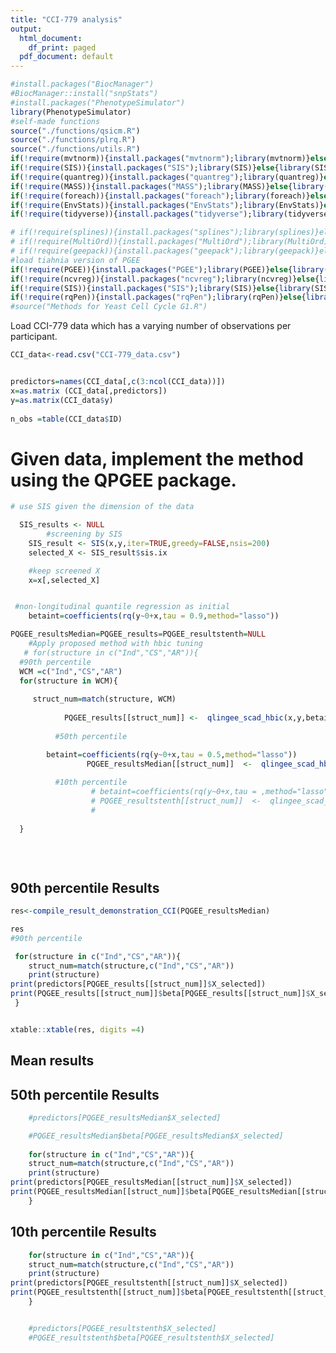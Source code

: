 ---
title: "CCI-779 analysis"
output:
  html_document:
    df_print: paged
  pdf_document: default
---



```{r,warning=FALSE,message=FALSE,echo=F}
#install.packages("BiocManager")
#BiocManager::install("snpStats")
#install.packages("PhenotypeSimulator")
library(PhenotypeSimulator)
#self-made functions
source("./functions/qsicm.R")
source("./functions/plrq.R")
source("./functions/utils.R")
if(!require(mvtnorm)){install.packages("mvtnorm");library(mvtnorm)}else{library(mvtnorm)}
if(!require(SIS)){install.packages("SIS");library(SIS)}else{library(SIS)}
if(!require(quantreg)){install.packages("quantreg");library(quantreg)}else{library(quantreg)}
if(!require(MASS)){install.packages("MASS");library(MASS)}else{library(MASS)}
if(!require(foreach)){install.packages("foreach");library(foreach)}else{library(foreach)}
if(!require(EnvStats)){install.packages("EnvStats");library(EnvStats)}else{library(EnvStats)}
if(!require(tidyverse)){install.packages("tidyverse");library(tidyverse)}else{library(tidyverse)}

# if(!require(splines)){install.packages("splines");library(splines)}else{library(splines)}
# if(!require(MultiOrd)){install.packages("MultiOrd");library(MultiOrd)}else{library(MultiOrd)}
# if(!require(geepack)){install.packages("geepack");library(geepack)}else{library(geepack)}
#load tiahnia version of PGEE
if(!require(PGEE)){install.packages("PGEE");library(PGEE)}else{library(PGEE)}
if(!require(ncvreg)){install.packages("ncvreg");library(ncvreg)}else{library(ncvreg)}
if(!require(SIS)){install.packages("SIS");library(SIS)}else{library(SIS)}
if(!require(rqPen)){install.packages("rqPen");library(rqPen)}else{library(rqPen)}
#source("Methods for Yeast Cell Cycle G1.R")

```

Load CCI-779 data which has a varying number of observations per participant.
```{r}
CCI_data<-read.csv("CCI-779_data.csv")


predictors=names(CCI_data[,c(3:ncol(CCI_data))])
x=as.matrix (CCI_data[,predictors])
y=as.matrix(CCI_data$y)
 
n_obs =table(CCI_data$ID)

```
# Given data, implement the method using the QPGEE package.

```{r}   

# use SIS given the dimension of the data

  SIS_results <- NULL
        #screening by SIS
    SIS_result <- SIS(x,y,iter=TRUE,greedy=FALSE,nsis=200)
    selected_X <- SIS_result$sis.ix

    #keep screened X
    x=x[,selected_X]


 #non-longitudinal quantile regression as initial
    betaint=coefficients(rq(y~0+x,tau = 0.9,method="lasso"))

PQGEE_resultsMedian=PQGEE_results=PQGEE_resultstenth=NULL
    #Apply proposed method with hbic tuning
   # for(structure in c("Ind","CS","AR")){
  #90th percentile
  WCM =c("Ind","CS","AR")
  for(structure in WCM){
   
     struct_num=match(structure, WCM)
     
            PQGEE_results[[struct_num]] <-  qlingee_scad_hbic(x,y,betaint,n_obs,structure,tau=0.9, max_it=100)
  
          #50th percentile

        betaint=coefficients(rq(y~0+x,tau = 0.5,method="lasso"))
                 PQGEE_resultsMedian[[struct_num]]  <-  qlingee_scad_hbic(x,y,betaint,n_obs,structure,tau=0.5, max_it=100)
                  
          #10th percentile
                  # betaint=coefficients(rq(y~0+x,tau = ,method="lasso"))
                  # PQGEE_resultstenth[[struct_num]]  <-  qlingee_scad_hbic(x,y,betaint,n_obs,structure,tau=0.1, max_it=100)
                  # 
    
  }
   
    
  
```


## 90th percentile Results

```{r 50th percentile}

res<-compile_result_demonstration_CCI(PQGEE_resultsMedian)

res
#90th percentile

 for(structure in c("Ind","CS","AR")){
    struct_num=match(structure,c("Ind","CS","AR"))
    print(structure)
print(predictors[PQGEE_results[[struct_num]]$X_selected])
print(PQGEE_results[[struct_num]]$beta[PQGEE_results[[struct_num]]$X_selected])
 }


xtable::xtable(res, digits =4)

```

## Mean results



## 50th percentile Results

```{r 50th percentile}
    #predictors[PQGEE_resultsMedian$X_selected]

    #PQGEE_resultsMedian$beta[PQGEE_resultsMedian$X_selected]
    
    for(structure in c("Ind","CS","AR")){
    struct_num=match(structure,c("Ind","CS","AR"))
    print(structure)
print(predictors[PQGEE_resultsMedian[[struct_num]]$X_selected])
print(PQGEE_resultsMedian[[struct_num]]$beta[PQGEE_resultsMedian[[struct_num]]$X_selected])
    }

```
    
## 10th percentile Results
    
```{r 10th percentile}

    for(structure in c("Ind","CS","AR")){
    struct_num=match(structure,c("Ind","CS","AR"))
    print(structure)
print(predictors[PQGEE_resultstenth[[struct_num]]$X_selected])
print(PQGEE_resultstenth[[struct_num]]$beta[PQGEE_resultstenth[[struct_num]]$X_selected])
    }


    #predictors[PQGEE_resultstenth$X_selected]
    #PQGEE_resultstenth$beta[PQGEE_resultstenth$X_selected]
        
```
    
    
    

